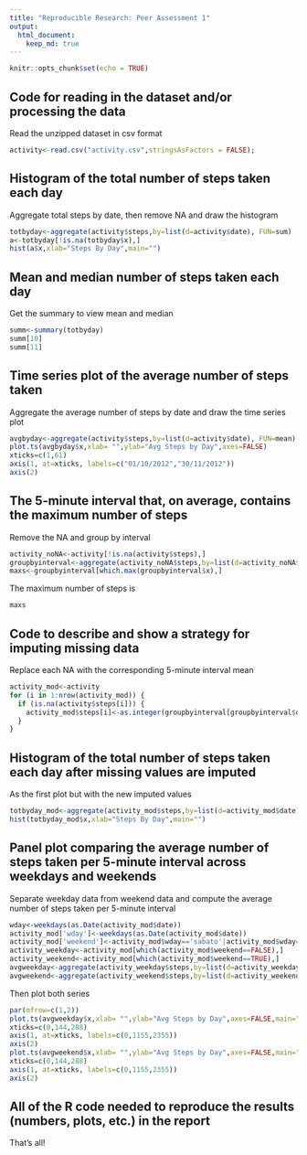 ```yaml
---
title: "Reproducible Research: Peer Assessment 1"
output: 
  html_document:
    keep_md: true
---
```

```r
knitr::opts_chunk$set(echo = TRUE)
```

## Code for reading in the dataset and/or processing the data

Read the unzipped dataset in csv format
```r
activity<-read.csv("activity.csv",stringsAsFactors = FALSE);
```
## Histogram of the total number of steps taken each day

Aggregate total steps by date, then remove NA and draw the histogram

```r
totbyday<-aggregate(activity$steps,by=list(d=activity$date), FUN=sum)
a<-totbyday[!is.na(totbyday$x),]
hist(a$x,xlab="Steps By Day",main="")
```

## Mean and median number of steps taken each day

Get the summary to view mean and median

```r
summ<-summary(totbyday)
summ[10]
summ[11]
```

## Time series plot of the average number of steps taken

Aggregate the average number of steps by date and draw the time series plot

```r
avgbyday<-aggregate(activity$steps,by=list(d=activity$date), FUN=mean)
plot.ts(avgbyday$x,xlab= "",ylab="Avg Steps by Day",axes=FALSE)
xticks=c(1,61)
axis(1, at=xticks, labels=c("01/10/2012","30/11/2012"))
axis(2)
```

## The 5-minute interval that, on average, contains the maximum number of steps

Remove the NA and group by interval
```r
activity_noNA<-activity[!is.na(activity$steps),]
groupbyinterval<-aggregate(activity_noNA$steps,by=list(d=activity_noNA$interval), FUN=mean)
maxs<-groupbyinterval[which.max(groupbyinterval$x),]
```

The maximum number of steps is
```r
maxs
```

## Code to describe and show a strategy for imputing missing data

Replace each NA with the corresponding 5-minute interval mean
```r
activity_mod<-activity
for (i in 1:nrow(activity_mod)) {
  if (is.na(activity$steps[i])) {
    activity_mod$steps[i]<-as.integer(groupbyinterval[groupbyinterval$d==activity_mod$interval[i],][2])
  }
}
```

## Histogram of the total number of steps taken each day after missing values are imputed

As the first plot but with the new imputed values
```r
totbyday_mod<-aggregate(activity_mod$steps,by=list(d=activity_mod$date), FUN=sum)
hist(totbyday_mod$x,xlab="Steps By Day",main="")
```

## Panel plot comparing the average number of steps taken per 5-minute interval across weekdays and weekends

Separate weekday data from weekend data and compute the average number of steps taken per 5-minute interval

```r
wday<-weekdays(as.Date(activity_mod$date))
activity_mod['wday']<-weekdays(as.Date(activity_mod$date))
activity_mod['weekend']<-activity_mod$wday=='sabato'|activity_mod$wday=='domenica'
activity_weekday<-activity_mod[which(activity_mod$weekend==FALSE),]
activity_weekend<-activity_mod[which(activity_mod$weekend==TRUE),]
avgweekday<-aggregate(activity_weekday$steps,by=list(d=activity_weekday$interval), FUN=mean)
avgweekend<-aggregate(activity_weekend$steps,by=list(d=activity_weekend$interval), FUN=mean)
```

Then plot both series

```r
par(mfrow=c(1,2))
plot.ts(avgweekday$x,xlab= "",ylab="Avg Steps by Day",axes=FALSE,main="WEEKDAYS")
xticks=c(0,144,288)
axis(1, at=xticks, labels=c(0,1155,2355))
axis(2)
plot.ts(avgweekend$x,xlab= "",ylab="Avg Steps by Day",axes=FALSE,main="WEEKEND")
xticks=c(0,144,288)
axis(1, at=xticks, labels=c(0,1155,2355))
axis(2)
```

## All of the R code needed to reproduce the results (numbers, plots, etc.) in the report

That's all!
